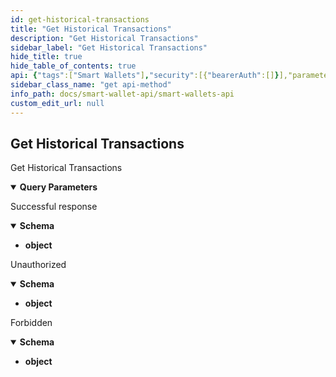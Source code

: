 ```yaml
---
id: get-historical-transactions
title: "Get Historical Transactions"
description: "Get Historical Transactions"
sidebar_label: "Get Historical Transactions"
hide_title: true
hide_table_of_contents: true
api: {"tags":["Smart Wallets"],"security":[{"bearerAuth":[]}],"parameters":[{"name":"apiKey","in":"query","schema":{"type":"string"},"description":"(Required) Your Public API key","example":"{{publicKey}}"},{"name":"page","in":"query","schema":{"type":"integer"},"example":"1"},{"name":"updatedAt","in":"query","schema":{"type":"integer"},"example":"0"},{"name":"tokenAddress","in":"query","schema":{"type":"string"},"example":"0xeeeeeeeeeeeeeeeeeeeeeeeeeeeeeeeeeeeeeeee"}],"responses":{"200":{"description":"Successful response","content":{"application/json":{"schema":{"type":"object"},"example":{"data":{"docs":[{"_id":"63f488d2ad300586076c69a4","name":"createWallet","walletAddress":"0xbFF3E288219EBD83B1C4d09CC7a55F37b0B60842","tokenAddress":[],"job":"63f488d2ad300586076c69a2","data":{"value":"0","txHash":"0x29aa2d08050354e4d267c2d6c49fbd3c9fb1bfd8c8f69482b49a127e922ad1b0","status":"succeeded","blockNumber":21882367},"status":"succeeded","createdAt":"2023-02-21T09:03:14.148Z","updatedAt":"2023-02-21T09:03:15.492Z","__v":0},{"_id":"63f48944ad300586076c6b76","name":"receiveTokens","walletAddress":"0xbFF3E288219EBD83B1C4d09CC7a55F37b0B60842","tokenAddress":["0xeeeeeeeeeeeeeeeeeeeeeeeeeeeeeeeeeeeeeeee"],"data":{"txHash":"0x039968b2746fd3067ea972d50d602e9c4bd32ec807b6cddc77d8afa1baf5f762","walletAddress":"0xbFF3E288219EBD83B1C4d09CC7a55F37b0B60842","to":"0xbFF3E288219EBD83B1C4d09CC7a55F37b0B60842","from":"0x7Ceabc27B1dc6A065fAD85A86AFBaF97F7692088","tokenName":"FUSE","tokenSymbol":"FUSE","tokenDecimal":18,"asset":"FUSE","status":"succeeded","tokenType":"FUSE","value":"1000000000000000000","tokenAddress":"0xeeeeeeeeeeeeeeeeeeeeeeeeeeeeeeeeeeeeeeee","timeStamp":"1676970308"},"status":"succeeded","createdAt":"2023-02-21T09:05:08.388Z","updatedAt":"2023-02-21T09:05:08.388Z","__v":0},{"_id":"63f4cc9fad300586076cc66e","name":"receiveNFT","walletAddress":"0xbFF3E288219EBD83B1C4d09CC7a55F37b0B60842","tokenAddress":["0xd08a296d68f553938b96de150f3f18a14be5629f"],"data":{"txHash":"0xda410fee6ad245c3cd1075f685b3f6d5bd82501e5fcc70688d349155d519bbfe","walletAddress":"0xbFF3E288219EBD83B1C4d09CC7a55F37b0B60842","to":"0xbFF3E288219EBD83B1C4d09CC7a55F37b0B60842","from":"0x7Ceabc27B1dc6A065fAD85A86AFBaF97F7692088","tokenName":"AmazingHorses","tokenSymbol":"AMZ","tokenDecimal":null,"asset":"AMZ","status":"succeeded","tokenType":"ERC-721","value":"NaN","tokenAddress":"0xd08a296d68f553938b96de150f3f18a14be5629f","timeStamp":"1676987552"},"status":"succeeded","createdAt":"2023-02-21T13:52:31.654Z","updatedAt":"2023-02-21T13:52:31.654Z","__v":0},{"_id":"63f4cd53ad300586076cc70a","name":"receiveNFT","walletAddress":"0xbFF3E288219EBD83B1C4d09CC7a55F37b0B60842","tokenAddress":["0xd08a296d68f553938b96de150f3f18a14be5629f"],"data":{"txHash":"0xa5f5b763ecfd420e1e2a2db2726378637c27738e312fb951e1f91a5c6a3b652f","walletAddress":"0xbFF3E288219EBD83B1C4d09CC7a55F37b0B60842","to":"0xbFF3E288219EBD83B1C4d09CC7a55F37b0B60842","from":"0x7Ceabc27B1dc6A065fAD85A86AFBaF97F7692088","tokenName":"AmazingHorses","tokenSymbol":"AMZ","tokenDecimal":null,"asset":"AMZ","status":"succeeded","tokenType":"ERC-721","value":"NaN","tokenAddress":"0xd08a296d68f553938b96de150f3f18a14be5629f","timeStamp":"1676987732"},"status":"succeeded","createdAt":"2023-02-21T13:55:31.523Z","updatedAt":"2023-02-21T13:55:31.523Z","__v":0},{"_id":"63f4cff5ad300586076cc86d","name":"receiveTokens","walletAddress":"0xbFF3E288219EBD83B1C4d09CC7a55F37b0B60842","tokenAddress":["0xeeeeeeeeeeeeeeeeeeeeeeeeeeeeeeeeeeeeeeee"],"data":{"txHash":"0x93c197a6e6da7f2da7c232b5ab98be32c1cb60d514599ae3346b1dd6c97a4cfc","walletAddress":"0xbFF3E288219EBD83B1C4d09CC7a55F37b0B60842","to":"0xbFF3E288219EBD83B1C4d09CC7a55F37b0B60842","from":"0x7Ceabc27B1dc6A065fAD85A86AFBaF97F7692088","tokenName":"FUSE","tokenSymbol":"FUSE","tokenDecimal":18,"asset":"FUSE","status":"succeeded","tokenType":"FUSE","value":"1000000000000000000","tokenAddress":"0xeeeeeeeeeeeeeeeeeeeeeeeeeeeeeeeeeeeeeeee","timeStamp":"1676988406"},"status":"succeeded","createdAt":"2023-02-21T14:06:45.825Z","updatedAt":"2023-02-21T14:06:45.825Z","__v":0},{"_id":"63f4e08f20abbc6ed88e05c1","name":"receiveTokens","walletAddress":"0xbFF3E288219EBD83B1C4d09CC7a55F37b0B60842","tokenAddress":["0x620fd5fa44be6af63715ef4e65ddfa0387ad13f5"],"data":{"txHash":"0x10432963a35696491dd98edd557c89ef581a756e8106d8336ad71609e192850e","walletAddress":"0xbFF3E288219EBD83B1C4d09CC7a55F37b0B60842","to":"0xbFF3E288219EBD83B1C4d09CC7a55F37b0B60842","from":"0xc79983b0754ac688Bf54939aDd59BDF75916fDA2","tokenName":"USD Coin on Fuse","tokenSymbol":"USDC","tokenDecimal":6,"asset":"USDC","status":"succeeded","tokenType":"ERC-20","value":"81591","tokenAddress":"0x620fd5fa44be6af63715ef4e65ddfa0387ad13f5","timeStamp":"1676992655"},"status":"succeeded","createdAt":"2023-02-21T15:17:35.139Z","updatedAt":"2023-02-21T15:17:35.139Z","__v":0},{"_id":"63f4e55520abbc6ed88e0ad5","name":"receiveTokens","walletAddress":"0xbFF3E288219EBD83B1C4d09CC7a55F37b0B60842","tokenAddress":["0xeeeeeeeeeeeeeeeeeeeeeeeeeeeeeeeeeeeeeeee"],"data":{"txHash":"0xf1f3703c1167848db68dbdec850f2df9a4b80343618b61c9d8622c54032213b4","walletAddress":"0xbFF3E288219EBD83B1C4d09CC7a55F37b0B60842","to":"0xbFF3E288219EBD83B1C4d09CC7a55F37b0B60842","from":"0xE3F85aAd0c8DD7337427B9dF5d0fB741d65EEEB5","tokenName":"FUSE","tokenSymbol":"FUSE","tokenDecimal":18,"asset":"FUSE","status":"succeeded","tokenType":"FUSE","value":"609144132954467250","tokenAddress":"0xeeeeeeeeeeeeeeeeeeeeeeeeeeeeeeeeeeeeeeee","timeStamp":"1676993878"},"status":"succeeded","createdAt":"2023-02-21T15:37:57.607Z","updatedAt":"2023-02-21T15:37:57.607Z","__v":0},{"_id":"63f4e97720abbc6ed88e1020","name":"receiveTokens","walletAddress":"0xbFF3E288219EBD83B1C4d09CC7a55F37b0B60842","tokenAddress":["0xeeeeeeeeeeeeeeeeeeeeeeeeeeeeeeeeeeeeeeee"],"data":{"txHash":"0xf256e0673eb65a7420cab562dd9b707e9a2013f29e8cf0f36525eb429e5b21e4","walletAddress":"0xbFF3E288219EBD83B1C4d09CC7a55F37b0B60842","to":"0xbFF3E288219EBD83B1C4d09CC7a55F37b0B60842","from":"0xE3F85aAd0c8DD7337427B9dF5d0fB741d65EEEB5","tokenName":"FUSE","tokenSymbol":"FUSE","tokenDecimal":18,"asset":"FUSE","status":"succeeded","tokenType":"FUSE","value":"241942036554581990","tokenAddress":"0xeeeeeeeeeeeeeeeeeeeeeeeeeeeeeeeeeeeeeeee","timeStamp":"1676994935"},"status":"succeeded","createdAt":"2023-02-21T15:55:35.101Z","updatedAt":"2023-02-21T15:55:35.101Z","__v":0},{"_id":"63f4e99e20abbc6ed88e108a","name":"receiveTokens","walletAddress":"0xbFF3E288219EBD83B1C4d09CC7a55F37b0B60842","tokenAddress":["0xeeeeeeeeeeeeeeeeeeeeeeeeeeeeeeeeeeeeeeee"],"data":{"txHash":"0x7b304ec2439e1c6cb5a7b27e564b3dd664367275a527f003216a7f86a7010819","walletAddress":"0xbFF3E288219EBD83B1C4d09CC7a55F37b0B60842","to":"0xbFF3E288219EBD83B1C4d09CC7a55F37b0B60842","from":"0xE3F85aAd0c8DD7337427B9dF5d0fB741d65EEEB5","tokenName":"FUSE","tokenSymbol":"FUSE","tokenDecimal":18,"asset":"FUSE","status":"succeeded","tokenType":"FUSE","value":"120970389826859458","tokenAddress":"0xeeeeeeeeeeeeeeeeeeeeeeeeeeeeeeeeeeeeeeee","timeStamp":"1676994974"},"status":"succeeded","createdAt":"2023-02-21T15:56:14.111Z","updatedAt":"2023-02-21T15:56:14.111Z","__v":0},{"_id":"63f50e5d0905cd0b768c55a2","name":"swapTokens","walletAddress":"0xbFF3E288219EBD83B1C4d09CC7a55F37b0B60842","tokenAddress":["0x0BE9e53fd7EDaC9F859882AfdDa116645287C629","0x620fd5fa44BE6af63715Ef4E65DDFA0387aD13F5"],"job":"63f50e5d0905cd0b768c559e","data":{"value":"0","tokenAddress":"0x0be9e53fd7edac9f859882afdda116645287c629","metadata":{"executionPrice":"0","nextMidPrice":"0","priceImpact":"0","route":["0x620fd5fa44BE6af63715Ef4E65DDFA0387aD13F5","0x0BE9e53fd7EDaC9F859882AfdDa116645287C629"],"inputAmount":"0.01","outputAmount":"0.120627353584457792","inputToken":"USDC","outputToken":"FUSE"},"timestamp":"1677004382","txHash":"0x9cf5222cd2e744926a9bc732a6edc6ea604462050681fa5b3a426bcae5361396","status":"failed","blockNumber":21889191},"status":"failed","createdAt":"2023-02-21T18:33:01.717Z","updatedAt":"2023-02-21T18:33:05.881Z","__v":0,"failReason":"Transaction failed due to internal contract error. One possible reason might be that the wallet doesn't have sufficient funds.","failedAt":"2023-02-21T18:33:05.880Z"}],"totalDocs":18,"offset":0,"limit":10,"totalPages":2,"page":1,"pagingCounter":1,"hasPrevPage":false,"hasNextPage":true,"prevPage":null,"nextPage":2}}}}},"401":{"description":"Unauthorized","content":{"application/json":{"schema":{"type":"object"},"example":{"statusCode":401,"errorMessage":{"statusCode":401,"message":"Unauthorized"},"path":"/api/v1/smart-wallets/historical_txs?apiKey={{publicKey}}&page=1&updatedAt=0&tokenAddress=0xeeeeeeeeeeeeeeeeeeeeeeeeeeeeeeeeeeeeeeee"}}}},"403":{"description":"Forbidden","content":{"application/json":{"schema":{"type":"object"},"example":{"statusCode":403,"errorMessage":{"statusCode":403,"message":"Forbidden resource","error":"Forbidden"},"path":"/api/v1/smart-wallets/historical_txs?apiKey={{publicKey}}&page=1&updatedAt=0&tokenAddress=0xeeeeeeeeeeeeeeeeeeeeeeeeeeeeeeeeeeeeeeee"}}}}},"description":"Get Historical Transactions","method":"get","path":"/api/v1/smart-wallets/historical_txs","servers":[{"url":"https://api.fuse.io"}],"info":{"title":"Smart Wallets API","version":"1.0.0"},"postman":{"name":"Get Historical Transactions","description":{"type":"text/plain"},"url":{"path":["api","v1","smart-wallets","historical_txs"],"host":["{{baseUrl}}"],"query":[{"disabled":false,"description":{"content":"(Required) Your Public API key","type":"text/plain"},"key":"apiKey","value":""},{"disabled":false,"key":"page","value":""},{"disabled":false,"key":"updatedAt","value":""},{"disabled":false,"key":"tokenAddress","value":""}],"variable":[]},"header":[{"key":"Accept","value":"application/json"}],"method":"GET"}}
sidebar_class_name: "get api-method"
info_path: docs/smart-wallet-api/smart-wallets-api
custom_edit_url: null
---
```



## Get Historical Transactions



Get Historical Transactions

<details style={{"marginBottom":"1rem"}} data-collapsed={false} open={true}><summary style={{}}><strong>Query Parameters</strong></summary><div><ul><ParamsItem className={"paramsItem"} param={{"name":"apiKey","in":"query","schema":{"type":"string"},"description":"(Required) Your Public API key","example":"{{publicKey}}"}}></ParamsItem><ParamsItem className={"paramsItem"} param={{"name":"page","in":"query","schema":{"type":"integer"},"example":"1"}}></ParamsItem><ParamsItem className={"paramsItem"} param={{"name":"updatedAt","in":"query","schema":{"type":"integer"},"example":"0"}}></ParamsItem><ParamsItem className={"paramsItem"} param={{"name":"tokenAddress","in":"query","schema":{"type":"string"},"example":"0xeeeeeeeeeeeeeeeeeeeeeeeeeeeeeeeeeeeeeeee"}}></ParamsItem></ul></div></details><div><ApiTabs><TabItem label={"200"} value={"200"}><div>

Successful response

</div><div><MimeTabs schemaType={"response"}><TabItem label={"application/json"} value={"application/json"}><SchemaTabs><TabItem label={"Schema"} value={"Schema"}><details style={{}} data-collapsed={false} open={true}><summary style={{"textAlign":"left"}}><strong>Schema</strong></summary><div style={{"textAlign":"left","marginLeft":"1rem"}}></div><ul style={{"marginLeft":"1rem"}}><li><div><strong>object</strong></div></li></ul></details></TabItem><TabItem label={"Example (from schema)"} value={"Example (from schema)"}><ResponseSamples responseExample={"{}"} language={"json"}></ResponseSamples></TabItem><TabItem label={"Example"} value={"Example"}><ResponseSamples responseExample={"{\n  \"data\": {\n    \"docs\": [\n      {\n        \"_id\": \"63f488d2ad300586076c69a4\",\n        \"name\": \"createWallet\",\n        \"walletAddress\": \"0xbFF3E288219EBD83B1C4d09CC7a55F37b0B60842\",\n        \"tokenAddress\": [],\n        \"job\": \"63f488d2ad300586076c69a2\",\n        \"data\": {\n          \"value\": \"0\",\n          \"txHash\": \"0x29aa2d08050354e4d267c2d6c49fbd3c9fb1bfd8c8f69482b49a127e922ad1b0\",\n          \"status\": \"succeeded\",\n          \"blockNumber\": 21882367\n        },\n        \"status\": \"succeeded\",\n        \"createdAt\": \"2023-02-21T09:03:14.148Z\",\n        \"updatedAt\": \"2023-02-21T09:03:15.492Z\",\n        \"__v\": 0\n      },\n      {\n        \"_id\": \"63f48944ad300586076c6b76\",\n        \"name\": \"receiveTokens\",\n        \"walletAddress\": \"0xbFF3E288219EBD83B1C4d09CC7a55F37b0B60842\",\n        \"tokenAddress\": [\n          \"0xeeeeeeeeeeeeeeeeeeeeeeeeeeeeeeeeeeeeeeee\"\n        ],\n        \"data\": {\n          \"txHash\": \"0x039968b2746fd3067ea972d50d602e9c4bd32ec807b6cddc77d8afa1baf5f762\",\n          \"walletAddress\": \"0xbFF3E288219EBD83B1C4d09CC7a55F37b0B60842\",\n          \"to\": \"0xbFF3E288219EBD83B1C4d09CC7a55F37b0B60842\",\n          \"from\": \"0x7Ceabc27B1dc6A065fAD85A86AFBaF97F7692088\",\n          \"tokenName\": \"FUSE\",\n          \"tokenSymbol\": \"FUSE\",\n          \"tokenDecimal\": 18,\n          \"asset\": \"FUSE\",\n          \"status\": \"succeeded\",\n          \"tokenType\": \"FUSE\",\n          \"value\": \"1000000000000000000\",\n          \"tokenAddress\": \"0xeeeeeeeeeeeeeeeeeeeeeeeeeeeeeeeeeeeeeeee\",\n          \"timeStamp\": \"1676970308\"\n        },\n        \"status\": \"succeeded\",\n        \"createdAt\": \"2023-02-21T09:05:08.388Z\",\n        \"updatedAt\": \"2023-02-21T09:05:08.388Z\",\n        \"__v\": 0\n      },\n      {\n        \"_id\": \"63f4cc9fad300586076cc66e\",\n        \"name\": \"receiveNFT\",\n        \"walletAddress\": \"0xbFF3E288219EBD83B1C4d09CC7a55F37b0B60842\",\n        \"tokenAddress\": [\n          \"0xd08a296d68f553938b96de150f3f18a14be5629f\"\n        ],\n        \"data\": {\n          \"txHash\": \"0xda410fee6ad245c3cd1075f685b3f6d5bd82501e5fcc70688d349155d519bbfe\",\n          \"walletAddress\": \"0xbFF3E288219EBD83B1C4d09CC7a55F37b0B60842\",\n          \"to\": \"0xbFF3E288219EBD83B1C4d09CC7a55F37b0B60842\",\n          \"from\": \"0x7Ceabc27B1dc6A065fAD85A86AFBaF97F7692088\",\n          \"tokenName\": \"AmazingHorses\",\n          \"tokenSymbol\": \"AMZ\",\n          \"tokenDecimal\": null,\n          \"asset\": \"AMZ\",\n          \"status\": \"succeeded\",\n          \"tokenType\": \"ERC-721\",\n          \"value\": \"NaN\",\n          \"tokenAddress\": \"0xd08a296d68f553938b96de150f3f18a14be5629f\",\n          \"timeStamp\": \"1676987552\"\n        },\n        \"status\": \"succeeded\",\n        \"createdAt\": \"2023-02-21T13:52:31.654Z\",\n        \"updatedAt\": \"2023-02-21T13:52:31.654Z\",\n        \"__v\": 0\n      },\n      {\n        \"_id\": \"63f4cd53ad300586076cc70a\",\n        \"name\": \"receiveNFT\",\n        \"walletAddress\": \"0xbFF3E288219EBD83B1C4d09CC7a55F37b0B60842\",\n        \"tokenAddress\": [\n          \"0xd08a296d68f553938b96de150f3f18a14be5629f\"\n        ],\n        \"data\": {\n          \"txHash\": \"0xa5f5b763ecfd420e1e2a2db2726378637c27738e312fb951e1f91a5c6a3b652f\",\n          \"walletAddress\": \"0xbFF3E288219EBD83B1C4d09CC7a55F37b0B60842\",\n          \"to\": \"0xbFF3E288219EBD83B1C4d09CC7a55F37b0B60842\",\n          \"from\": \"0x7Ceabc27B1dc6A065fAD85A86AFBaF97F7692088\",\n          \"tokenName\": \"AmazingHorses\",\n          \"tokenSymbol\": \"AMZ\",\n          \"tokenDecimal\": null,\n          \"asset\": \"AMZ\",\n          \"status\": \"succeeded\",\n          \"tokenType\": \"ERC-721\",\n          \"value\": \"NaN\",\n          \"tokenAddress\": \"0xd08a296d68f553938b96de150f3f18a14be5629f\",\n          \"timeStamp\": \"1676987732\"\n        },\n        \"status\": \"succeeded\",\n        \"createdAt\": \"2023-02-21T13:55:31.523Z\",\n        \"updatedAt\": \"2023-02-21T13:55:31.523Z\",\n        \"__v\": 0\n      },\n      {\n        \"_id\": \"63f4cff5ad300586076cc86d\",\n        \"name\": \"receiveTokens\",\n        \"walletAddress\": \"0xbFF3E288219EBD83B1C4d09CC7a55F37b0B60842\",\n        \"tokenAddress\": [\n          \"0xeeeeeeeeeeeeeeeeeeeeeeeeeeeeeeeeeeeeeeee\"\n        ],\n        \"data\": {\n          \"txHash\": \"0x93c197a6e6da7f2da7c232b5ab98be32c1cb60d514599ae3346b1dd6c97a4cfc\",\n          \"walletAddress\": \"0xbFF3E288219EBD83B1C4d09CC7a55F37b0B60842\",\n          \"to\": \"0xbFF3E288219EBD83B1C4d09CC7a55F37b0B60842\",\n          \"from\": \"0x7Ceabc27B1dc6A065fAD85A86AFBaF97F7692088\",\n          \"tokenName\": \"FUSE\",\n          \"tokenSymbol\": \"FUSE\",\n          \"tokenDecimal\": 18,\n          \"asset\": \"FUSE\",\n          \"status\": \"succeeded\",\n          \"tokenType\": \"FUSE\",\n          \"value\": \"1000000000000000000\",\n          \"tokenAddress\": \"0xeeeeeeeeeeeeeeeeeeeeeeeeeeeeeeeeeeeeeeee\",\n          \"timeStamp\": \"1676988406\"\n        },\n        \"status\": \"succeeded\",\n        \"createdAt\": \"2023-02-21T14:06:45.825Z\",\n        \"updatedAt\": \"2023-02-21T14:06:45.825Z\",\n        \"__v\": 0\n      },\n      {\n        \"_id\": \"63f4e08f20abbc6ed88e05c1\",\n        \"name\": \"receiveTokens\",\n        \"walletAddress\": \"0xbFF3E288219EBD83B1C4d09CC7a55F37b0B60842\",\n        \"tokenAddress\": [\n          \"0x620fd5fa44be6af63715ef4e65ddfa0387ad13f5\"\n        ],\n        \"data\": {\n          \"txHash\": \"0x10432963a35696491dd98edd557c89ef581a756e8106d8336ad71609e192850e\",\n          \"walletAddress\": \"0xbFF3E288219EBD83B1C4d09CC7a55F37b0B60842\",\n          \"to\": \"0xbFF3E288219EBD83B1C4d09CC7a55F37b0B60842\",\n          \"from\": \"0xc79983b0754ac688Bf54939aDd59BDF75916fDA2\",\n          \"tokenName\": \"USD Coin on Fuse\",\n          \"tokenSymbol\": \"USDC\",\n          \"tokenDecimal\": 6,\n          \"asset\": \"USDC\",\n          \"status\": \"succeeded\",\n          \"tokenType\": \"ERC-20\",\n          \"value\": \"81591\",\n          \"tokenAddress\": \"0x620fd5fa44be6af63715ef4e65ddfa0387ad13f5\",\n          \"timeStamp\": \"1676992655\"\n        },\n        \"status\": \"succeeded\",\n        \"createdAt\": \"2023-02-21T15:17:35.139Z\",\n        \"updatedAt\": \"2023-02-21T15:17:35.139Z\",\n        \"__v\": 0\n      },\n      {\n        \"_id\": \"63f4e55520abbc6ed88e0ad5\",\n        \"name\": \"receiveTokens\",\n        \"walletAddress\": \"0xbFF3E288219EBD83B1C4d09CC7a55F37b0B60842\",\n        \"tokenAddress\": [\n          \"0xeeeeeeeeeeeeeeeeeeeeeeeeeeeeeeeeeeeeeeee\"\n        ],\n        \"data\": {\n          \"txHash\": \"0xf1f3703c1167848db68dbdec850f2df9a4b80343618b61c9d8622c54032213b4\",\n          \"walletAddress\": \"0xbFF3E288219EBD83B1C4d09CC7a55F37b0B60842\",\n          \"to\": \"0xbFF3E288219EBD83B1C4d09CC7a55F37b0B60842\",\n          \"from\": \"0xE3F85aAd0c8DD7337427B9dF5d0fB741d65EEEB5\",\n          \"tokenName\": \"FUSE\",\n          \"tokenSymbol\": \"FUSE\",\n          \"tokenDecimal\": 18,\n          \"asset\": \"FUSE\",\n          \"status\": \"succeeded\",\n          \"tokenType\": \"FUSE\",\n          \"value\": \"609144132954467250\",\n          \"tokenAddress\": \"0xeeeeeeeeeeeeeeeeeeeeeeeeeeeeeeeeeeeeeeee\",\n          \"timeStamp\": \"1676993878\"\n        },\n        \"status\": \"succeeded\",\n        \"createdAt\": \"2023-02-21T15:37:57.607Z\",\n        \"updatedAt\": \"2023-02-21T15:37:57.607Z\",\n        \"__v\": 0\n      },\n      {\n        \"_id\": \"63f4e97720abbc6ed88e1020\",\n        \"name\": \"receiveTokens\",\n        \"walletAddress\": \"0xbFF3E288219EBD83B1C4d09CC7a55F37b0B60842\",\n        \"tokenAddress\": [\n          \"0xeeeeeeeeeeeeeeeeeeeeeeeeeeeeeeeeeeeeeeee\"\n        ],\n        \"data\": {\n          \"txHash\": \"0xf256e0673eb65a7420cab562dd9b707e9a2013f29e8cf0f36525eb429e5b21e4\",\n          \"walletAddress\": \"0xbFF3E288219EBD83B1C4d09CC7a55F37b0B60842\",\n          \"to\": \"0xbFF3E288219EBD83B1C4d09CC7a55F37b0B60842\",\n          \"from\": \"0xE3F85aAd0c8DD7337427B9dF5d0fB741d65EEEB5\",\n          \"tokenName\": \"FUSE\",\n          \"tokenSymbol\": \"FUSE\",\n          \"tokenDecimal\": 18,\n          \"asset\": \"FUSE\",\n          \"status\": \"succeeded\",\n          \"tokenType\": \"FUSE\",\n          \"value\": \"241942036554581990\",\n          \"tokenAddress\": \"0xeeeeeeeeeeeeeeeeeeeeeeeeeeeeeeeeeeeeeeee\",\n          \"timeStamp\": \"1676994935\"\n        },\n        \"status\": \"succeeded\",\n        \"createdAt\": \"2023-02-21T15:55:35.101Z\",\n        \"updatedAt\": \"2023-02-21T15:55:35.101Z\",\n        \"__v\": 0\n      },\n      {\n        \"_id\": \"63f4e99e20abbc6ed88e108a\",\n        \"name\": \"receiveTokens\",\n        \"walletAddress\": \"0xbFF3E288219EBD83B1C4d09CC7a55F37b0B60842\",\n        \"tokenAddress\": [\n          \"0xeeeeeeeeeeeeeeeeeeeeeeeeeeeeeeeeeeeeeeee\"\n        ],\n        \"data\": {\n          \"txHash\": \"0x7b304ec2439e1c6cb5a7b27e564b3dd664367275a527f003216a7f86a7010819\",\n          \"walletAddress\": \"0xbFF3E288219EBD83B1C4d09CC7a55F37b0B60842\",\n          \"to\": \"0xbFF3E288219EBD83B1C4d09CC7a55F37b0B60842\",\n          \"from\": \"0xE3F85aAd0c8DD7337427B9dF5d0fB741d65EEEB5\",\n          \"tokenName\": \"FUSE\",\n          \"tokenSymbol\": \"FUSE\",\n          \"tokenDecimal\": 18,\n          \"asset\": \"FUSE\",\n          \"status\": \"succeeded\",\n          \"tokenType\": \"FUSE\",\n          \"value\": \"120970389826859458\",\n          \"tokenAddress\": \"0xeeeeeeeeeeeeeeeeeeeeeeeeeeeeeeeeeeeeeeee\",\n          \"timeStamp\": \"1676994974\"\n        },\n        \"status\": \"succeeded\",\n        \"createdAt\": \"2023-02-21T15:56:14.111Z\",\n        \"updatedAt\": \"2023-02-21T15:56:14.111Z\",\n        \"__v\": 0\n      },\n      {\n        \"_id\": \"63f50e5d0905cd0b768c55a2\",\n        \"name\": \"swapTokens\",\n        \"walletAddress\": \"0xbFF3E288219EBD83B1C4d09CC7a55F37b0B60842\",\n        \"tokenAddress\": [\n          \"0x0BE9e53fd7EDaC9F859882AfdDa116645287C629\",\n          \"0x620fd5fa44BE6af63715Ef4E65DDFA0387aD13F5\"\n        ],\n        \"job\": \"63f50e5d0905cd0b768c559e\",\n        \"data\": {\n          \"value\": \"0\",\n          \"tokenAddress\": \"0x0be9e53fd7edac9f859882afdda116645287c629\",\n          \"metadata\": {\n            \"executionPrice\": \"0\",\n            \"nextMidPrice\": \"0\",\n            \"priceImpact\": \"0\",\n            \"route\": [\n              \"0x620fd5fa44BE6af63715Ef4E65DDFA0387aD13F5\",\n              \"0x0BE9e53fd7EDaC9F859882AfdDa116645287C629\"\n            ],\n            \"inputAmount\": \"0.01\",\n            \"outputAmount\": \"0.120627353584457792\",\n            \"inputToken\": \"USDC\",\n            \"outputToken\": \"FUSE\"\n          },\n          \"timestamp\": \"1677004382\",\n          \"txHash\": \"0x9cf5222cd2e744926a9bc732a6edc6ea604462050681fa5b3a426bcae5361396\",\n          \"status\": \"failed\",\n          \"blockNumber\": 21889191\n        },\n        \"status\": \"failed\",\n        \"createdAt\": \"2023-02-21T18:33:01.717Z\",\n        \"updatedAt\": \"2023-02-21T18:33:05.881Z\",\n        \"__v\": 0,\n        \"failReason\": \"Transaction failed due to internal contract error. One possible reason might be that the wallet doesn't have sufficient funds.\",\n        \"failedAt\": \"2023-02-21T18:33:05.880Z\"\n      }\n    ],\n    \"totalDocs\": 18,\n    \"offset\": 0,\n    \"limit\": 10,\n    \"totalPages\": 2,\n    \"page\": 1,\n    \"pagingCounter\": 1,\n    \"hasPrevPage\": false,\n    \"hasNextPage\": true,\n    \"prevPage\": null,\n    \"nextPage\": 2\n  }\n}"} language={"json"}></ResponseSamples></TabItem></SchemaTabs></TabItem></MimeTabs></div></TabItem><TabItem label={"401"} value={"401"}><div>

Unauthorized

</div><div><MimeTabs schemaType={"response"}><TabItem label={"application/json"} value={"application/json"}><SchemaTabs><TabItem label={"Schema"} value={"Schema"}><details style={{}} data-collapsed={false} open={true}><summary style={{"textAlign":"left"}}><strong>Schema</strong></summary><div style={{"textAlign":"left","marginLeft":"1rem"}}></div><ul style={{"marginLeft":"1rem"}}><li><div><strong>object</strong></div></li></ul></details></TabItem><TabItem label={"Example (from schema)"} value={"Example (from schema)"}><ResponseSamples responseExample={"{}"} language={"json"}></ResponseSamples></TabItem><TabItem label={"Example"} value={"Example"}><ResponseSamples responseExample={"{\n  \"statusCode\": 401,\n  \"errorMessage\": {\n    \"statusCode\": 401,\n    \"message\": \"Unauthorized\"\n  },\n  \"path\": \"/api/v1/smart-wallets/historical_txs?apiKey={{publicKey}}&page=1&updatedAt=0&tokenAddress=0xeeeeeeeeeeeeeeeeeeeeeeeeeeeeeeeeeeeeeeee\"\n}"} language={"json"}></ResponseSamples></TabItem></SchemaTabs></TabItem></MimeTabs></div></TabItem><TabItem label={"403"} value={"403"}><div>

Forbidden

</div><div><MimeTabs schemaType={"response"}><TabItem label={"application/json"} value={"application/json"}><SchemaTabs><TabItem label={"Schema"} value={"Schema"}><details style={{}} data-collapsed={false} open={true}><summary style={{"textAlign":"left"}}><strong>Schema</strong></summary><div style={{"textAlign":"left","marginLeft":"1rem"}}></div><ul style={{"marginLeft":"1rem"}}><li><div><strong>object</strong></div></li></ul></details></TabItem><TabItem label={"Example (from schema)"} value={"Example (from schema)"}><ResponseSamples responseExample={"{}"} language={"json"}></ResponseSamples></TabItem><TabItem label={"Example"} value={"Example"}><ResponseSamples responseExample={"{\n  \"statusCode\": 403,\n  \"errorMessage\": {\n    \"statusCode\": 403,\n    \"message\": \"Forbidden resource\",\n    \"error\": \"Forbidden\"\n  },\n  \"path\": \"/api/v1/smart-wallets/historical_txs?apiKey={{publicKey}}&page=1&updatedAt=0&tokenAddress=0xeeeeeeeeeeeeeeeeeeeeeeeeeeeeeeeeeeeeeeee\"\n}"} language={"json"}></ResponseSamples></TabItem></SchemaTabs></TabItem></MimeTabs></div></TabItem></ApiTabs></div>
      